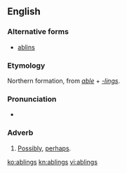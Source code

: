 ==English==

===Alternative forms===
* [[ablins]]

===Etymology===
Northern formation, from ''[[able]]'' + ''[[-lings]]''.

===Pronunciation===
* {{IPA|/ˈeɪblɪnz/}}

===Adverb===
{{en-adv|-}}

# {{British|dialectal}} [[possibly|Possibly]], [[perhaps]].

[[ko:ablings]]
[[kn:ablings]]
[[vi:ablings]]